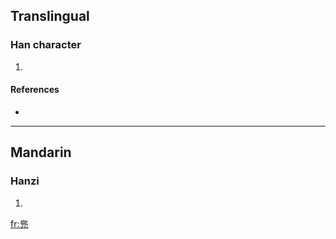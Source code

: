 ==Translingual==

===Han character===
{{Han char|rn=10|rad=儿|as=10|sn=12|four=|canj=中一一山 (LMMU)}}

# {{defn|Han}}

====References====
* {{Han ref|kx=0125.211|dkj=01393|dj=0266.050|hdz=10274.030|uh=5160|ud=20832}}

----

==Mandarin==

===Hanzi===
{{cmn-hanzi|pin=[[dōu]] ([[dou1]])|wg=tou<sup>1</sup>}}

# {{defn|Mandarin}}

[[fr:兠]]